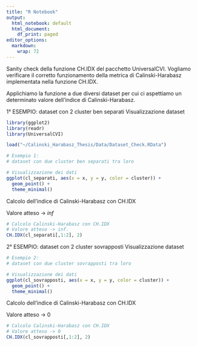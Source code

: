 ```yaml
---
title: "R Notebook"
output:
  html_notebook: default
  html_document:
    df_print: paged
editor_options:
  markdown:
    wrap: 72
---
```


Sanity check della funzione CH.IDX del pacchetto UniversalCVI. Vogliamo
verificare il corretto funzionamento della metrica di Calinski-Harabasz
implementata nella funzione CH.IDX.

Applichiamo la funzione a due diversi dataset per cui ci aspettiamo un
determinato valore dell'indice di Calinski-Harabasz.

1° ESEMPIO: dataset con 2 cluster ben separati Visualizzazione dataset

```r
library(ggplot2)
library(readr)
library(UniversalCVI)

load("~/Calinski_Harabasz_Thesis/Data/Dataset_Check.RData")

# Esempio 1: 
# dataset con due cluster ben separati tra loro

# Visualizzazione dei dati
ggplot(cl_separati, aes(x = x, y = y, color = cluster)) +
  geom_point() +
  theme_minimal()
```

Calcolo dell'indice di Calinski-Harabasz con CH.IDX

Valore atteso -\> $inf$

```r
# Calcolo Calinski-Harabasz con CH.IDX
# Valore atteso -> inf.
CH.IDX(cl_separati[,1:2], 2)
```

2° ESEMPIO: dataset con 2 cluster sovrapposti Visualizzazione dataset

```r
# Esempio 2: 
# dataset con due cluster sovrapposti tra loro

# Visualizzazione dei dati
ggplot(cl_sovrapposti, aes(x = x, y = y, color = cluster)) +
  geom_point() +
  theme_minimal()
```

Calcolo dell'indice di Calinski-Harabasz con CH.IDX

Valore atteso -\> $0$

```r
# Calcolo Calinski-Harabasz con CH.IDX
# Valore atteso -> 0
CH.IDX(cl_sovrapposti[,1:2], 2)
```
